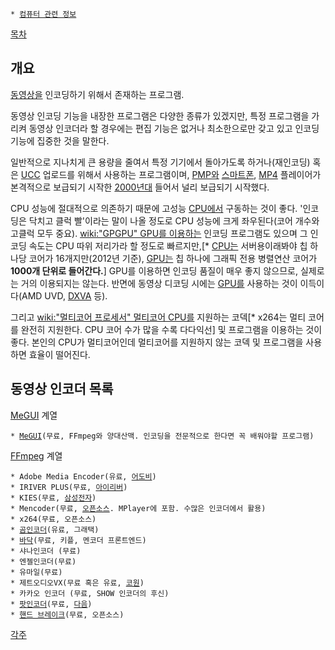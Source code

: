  * [[컴퓨터 관련 정보]]

[[목차]]
== 개요 ==
[[동영상]]을 인코딩하기 위해서 존재하는 프로그램.

동영상 인코딩 기능을 내장한 프로그램은 다양한 종류가 있겠지만, 특정 프로그램을 가리켜 동영상 인코더라 할 경우에는 편집 기능은 없거나 최소한으로만 갖고 있고 인코딩 기능에 집중한 것을 말한다.

일반적으로 지나치게 큰 용량을 줄여서 특정 기기에서 돌아가도록 하거나(재인코딩) 혹은 [[UCC]] 업로드를 위해서 사용하는 프로그램이며, [[PMP]]와 [[스마트폰]], [[MP4]] 플레이어가 본격적으로 보급되기 시작한 [[2000년대]] 들어서 널리 보급되기 시작했다.

CPU 성능에 절대적으로 의존하기 때문에 고성능 [[CPU]]에서 구동하는 것이 좋다. '인코딩은 닥치고 클럭 빨'이라는 말이 나올 정도로 CPU 성능에 크게 좌우된다(코어 개수와 고클럭 모두 중요). [[wiki:"GPGPU" GPU를 이용하는]] 인코딩 프로그램도 있으며 그 인코딩 속도는 CPU 따위 저리가라 할 정도로 빠르지만,[* [[CPU]]는 서버용이래봐야 칩 하나당 코어가 16개지만(2012년 기준), [[GPU]]는 칩 하나에 그래픽 전용 병렬연산 코어가 '''1000개 단위로 들어간다.'''] GPU를 이용하면 인코딩 품질이 매우 좋지 않으므로, 실제로는 거의 이용되지는 않는다. 반면에 동영상 디코딩 시에는 [[GPU]]를 사용하는 것이 이득이다(AMD UVD, [[DXVA]] 등).

그리고 [[wiki:"멀티코어 프로세서" 멀티코어 CPU]]를 지원하는 코덱[* x264는 멀티 코어를 완전히 지원한다. CPU 코어 수가 많을 수록 다다익선] 및 프로그램을 이용하는 것이 좋다. 본인의 CPU가 멀티코어인데 멀티코어를 지원하지 않는 코덱 및 프로그램을 사용하면 효율이 떨어진다.
== 동영상 인코더 목록 ==
[[MeGUI]] 계열
 * [[MeGUI]](무료, FFmpeg와 양대산맥. 인코딩을 전문적으로 한다면 꼭 배워야할 프로그램)

[[FFmpeg]] 계열
 * Adobe Media Encoder(유료, [[어도비]])
 * IRIVER PLUS(무료, [[아이리버]])
 * KIES(무료, [[삼성전자]])
 * Mencoder(무료, [[오픈소스]]. MPlayer에 포함. 수많은 인코더에서 활용)
 * x264(무료, 오픈소스)
 * [[곰인코더]](유료, 그래택)
 * [[바닥]](무료, 키플, 멘코더 프론트엔드)
 * 샤나인코더 (무료)
 * 엔젤인코더(무료)
 * 유마일(무료)
 * 제트오디오VX(무료 혹은 유료, [[코원]])
 * 카카오 인코더 (무료, SHOW 인코더의 후신)
 * [[팟인코더]](무료, [[다음]])
 * [[핸드 브레이크]](무료, 오픈소스)
[[각주]]
